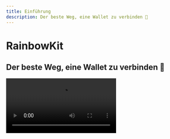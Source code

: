 ```yaml
---
title: Einführung
description: Der beste Weg, eine Wallet zu verbinden 🌈
---
```


# RainbowKit

## Der beste Weg, eine Wallet zu verbinden 🌈

<Video src="https://res.cloudinary.com/rainbowme/video/upload/s--aTmEjSrr--/f_auto:video,q_auto/v1/rainbowkit/site-assets/rainbowkit-video-cutdown-edit_gy0q16" />

RainbowKit ist eine [React](https://reactjs.org/) Bibliothek, die es einfach macht, eine Wallet-Verbindung zu Ihrer dApp hinzuzufügen. Es ist intuitiv, reaktionsschnell und anpassbar.

### Funktionen

#### Wallet-Verwaltung

Out-of-the-box Wallet-Management für Ihre dApp. Neben der Verwaltung der Verbindung und Trennung von Wallets unterstützt RainbowKit zahlreiche Wallets, ändert Verbindungs-Chains, löst Adressen zu ENS auf, zeigt das Guthaben an und vieles mehr!

#### Anpassbar

Sie können das RainbowKit-UI an Ihre Marke anpassen. Sie können aus einigen vordefinierten Akzentfarben und Randradiuskonfigurationen wählen. Für fortgeschrittene Anwendungsfälle können Sie ein vollständig benutzerdefiniertes Thema bereitstellen, Ihren eigenen Button rendern und bestimmte Funktionen weglassen. Dunkelmodus enthalten.

#### Branchenstandards

Für bessere Interoperabilität mit den meisten Produkten verlassen wir uns auf [viem](https://viem.sh) und [wagmi](https://wagmi.sh/) — die am häufigsten genutzten Bibliotheken in diesem Bereich.

Wallet-Standards wie EIP-1193 und EIP-6963 werden direkt unterstützt, was es einfacher denn je macht, dass sich Wallet-Benutzer nahtlos mit Ihrer dApp verbinden können.

### Gemeinschaft

Wir freuen uns darauf, dass die Community RainbowKit annimmt, Probleme aufwirft und Feedback gibt. Ob es sich um eine Funktionsanfrage, einen Fehlerbericht oder ein Projekt zum Vorzeigen handelt, bitte machen Sie mit!

- Erstellen Sie ein [Problem](https://github.com/rainbow-me/rainbowkit/issues)
- Folgen Sie auf [Twitter](https://twitter.com/rainbowdotme)
- Teilen Sie Ihr [Feedback](https://github.com/rainbow-me/rainbowkit/discussions/new?category=feedback)
- Probieren Sie es aus auf [Codesandbox](https://codesandbox.io/p/sandbox/github/rainbow-me/rainbowkit/tree/main/examples/with-next)
